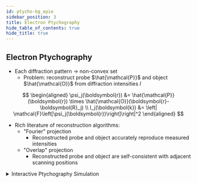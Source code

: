 ```yaml
---
id: ptycho-bg_epie
sidebar_position: 3
title: Electron Ptychography
hide_table_of_contents: true
hide_title: true
---
```



## Electron Ptychography

- Each diffraction pattern &rarr; non-convex set
  - Problem: reconstruct probe $\hat{\mathcal{P}}$ and object $\hat{\mathcal{O}}$ from diffraction intensities $I$

$$
\begin{aligned}
  \psi_j(\boldsymbol{r}) &= \hat{\mathcal{P}}(\boldsymbol{r}) \times \hat{\mathcal{O}}(\boldsymbol{r}-\boldsymbol{R}_j) \\
  I_j(\boldsymbol{k}) &= \left| \mathcal{F}\left[\psi_j(\boldsymbol{r})\right]\right|^2
\end{aligned}
$$

- Rich literature of reconstruction algorithms:
  - "Fourier" projection
    - Reconstructed probe and object accurately reproduce measured intensities
  - "Overlap" projection
    - Reconstructed probe and object are self-consistent with adjacent scanning positions

<details>
  <summary> Interactive Ptychography Simulation </summary>
    <EpieComponent />
</details>


